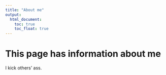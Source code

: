 ```yaml
---
title: "About me"
output: 
  html_document:
    toc: true
    toc_float: true
---
```


# This page has information about me

I kick others' ass.






